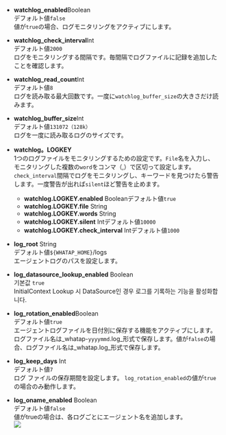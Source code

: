 -   **watchlog_enabled**<span class='type'>Boolean</span><br/>
    デフォルト値`false`<br/>
    値が`true`の場合、ログモニタリングをアクティブにします。

-   **watchlog_check_interval**<span class='type'>Int</span><br/>
    デフォルト値`2000`<br/>
    ログをモニタリングする間隔です。毎間隔でログファイルに記録を追加したことを確認します。

-   **watchlog_read_count**<span class='type'>Int</span><br/>
    デフォルト値`8`<br/>
    ログを読み取る最大回数です。一度に`watchlog_buffer_size`の大きさだけ読みます。

-   **watchlog_buffer_size**<span class='type'>Int</span><br/>
    デフォルト値`131072（128k）`<br/>
    ログを一度に読み取るログのサイズです。

-   **watchlog。LOGKEY**<br/>
    1つのログファイルをモニタリングするための設定です。`File`名を入力し、モニタリングした複数の`word`をコンマ（,）で区切って設定します。`check_interval`間隔でログをモニタリングし、キーワードを見つけたら警告します。一度警告が出れば`silent`ほど警告を止めます。

    -   **watchlog.LOGKEY.enabled** <span class='type'>Boolean</span>デフォルト値`true`
    -   **watchlog.LOGKEY.file** <span class='type'>String</span>
    -   **watchlog.LOGKEY.words** <span class='type'>String</span>
    -   **watchlog.LOGKEY.silent** <span class='type'>Int</span>デフォルト値`10000`
    -   **watchlog.LOGKEY.check_interval** <span class='type'>Int</span>デフォルト値`1000`

-   **log_root** <span class='type'>String</span><br/>
      デフォルト値`${WHATAP_HOME}`/logs<br/>
      エージェントログのパスを設定します。

-   **log_datasource_lookup_enabled** <span class='type'>Boolean</span><br/>
      기본값 `true`<br/>
      InitialContext Lookup 시 DataSource인 경우 로그를 기록하는 기능을 활성화합니다.

-   **log_rotation_enabled**<span class='type'>Boolean</span><br/>
      デフォルト値`true`<br/>
      エージェントログファイルを日付別に保存する機能をアクティブにします。ログファイル名は_whatap-`yyyymmd`.log_形式で保存します。値が`false`の場合、ログファイル名は_whatap.log_形式で保存します。

-   **log_keep_days** <span class='type'>Int</span><br/>
      デフォルト値`7`<br/>
      ログ ファイルの保存期間を設定します。 `log_rotation_enabled`の値が`true`の場合のみ動作します。

-   **log_oname_enabled** <span class='type'>Boolean</span><br/>
      デフォルト値`false`<br/>
      値がtrueの場合は、各ログごとにエージェント名を追加します。<br/>
      ![](/img/java-agent-log-oname.png)
